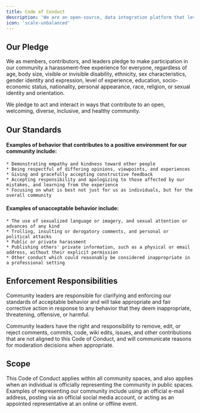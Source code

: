 ```yaml
---
title: Code of Conduct
description: 'We are an open-source, data integration platform that leverages language models for the movement of unstructured data. '
icon: 'scale-unbalanced'
---
```


## Our Pledge

We as members, contributors, and leaders pledge to make participation in our community a harassment-free experience for everyone, regardless of age, body size, visible or invisible disability, ethnicity, sex characteristics, gender identity and expression, level of experience, education, socio-economic status, nationality, personal appearance, race, religion, or sexual identity and orientation.

We pledge to act and interact in ways that contribute to an open, welcoming, diverse, inclusive, and healthy community.

## Our Standards

#### Examples of behavior that contributes to a positive environment for our community include:

    * Demonstrating empathy and kindness toward other people
    * Being respectful of differing opinions, viewpoints, and experiences
    * Giving and gracefully accepting constructive feedback
    * Accepting responsibility and apologizing to those affected by our mistakes, and learning from the experience
    * Focusing on what is best not just for us as individuals, but for the overall community

#### Examples of unacceptable behavior include:

    * The use of sexualized language or imagery, and sexual attention or advances of any kind
    * Trolling, insulting or derogatory comments, and personal or political attacks
    * Public or private harassment
    * Publishing others' private information, such as a physical or email address, without their explicit permission
    * Other conduct which could reasonably be considered inappropriate in a professional setting

## Enforcement Responsibilities

Community leaders are responsible for clarifying and enforcing our standards of acceptable behavior and will take appropriate and fair corrective action in response to any behavior that they deem inappropriate, threatening, offensive, or harmful.

Community leaders have the right and responsibility to remove, edit, or reject comments, commits, code, wiki edits, issues, and other contributions that are not aligned to this Code of Conduct, and will communicate reasons for moderation decisions when appropriate.

## Scope 

This Code of Conduct applies within all community spaces, and also applies when an individual is officially representing the community in public spaces. Examples of representing our community include using an official e-mail address, posting via an official social media account, or acting as an appointed representative at an online or offline event.